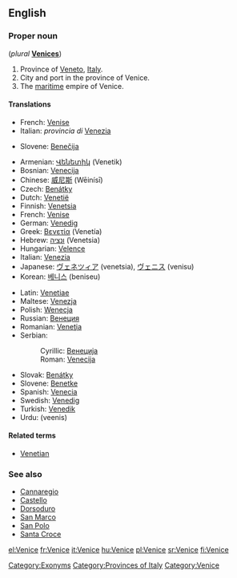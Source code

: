 ==English==
{{wikipedia}}

===Proper noun===
{{en-proper noun}} (''plural'' '''[[Venices]]''')

# Province of [[Veneto]], [[Italy]].
# City and port in the province of Venice.
# The [[maritime]] empire of Venice.

====Translations====
{{trans-top|province}}
* French: [[Venise]]
* Italian: ''provincia di'' [[Venezia]]
{{trans-mid}}
* Slovene: [[Benečija]] {{f}}
{{trans-bottom}}

{{trans-top|city}}
* Armenian: [[Վենետիկ]] (Venetik)
* Bosnian: [[Venecija]] {{f}}
* Chinese: [[威尼斯]] (Wēinísī)
* Czech: [[Benátky]] {{f|p}}
* Dutch: [[Venetië]]
* Finnish: [[Venetsia]]
* French: [[Venise]]
* German: [[Venedig]] {{n}}
* Greek: [[Βενετία]] (Venetía) {{f}}
* Hebrew: [[ונציה]] (Venetsia)
* Hungarian: [[Velence]]
* Italian: [[Venezia]] {{f}}
* Japanese: [[ヴェネツィア]] (venetsia), [[ヴェニス]] (venisu)
* Korean: [[베니스]] (beniseu)
{{trans-mid}}
* Latin: [[Venetiae]] {{f|p}}
* Maltese: [[Venezja]]
* Polish: [[Wenecja]] {{f}}
* Russian: [[Венеция]]
* Romanian: [[Veneţia]]
* Serbian:
*: Cyrillic: [[Венеција]] {{f}}
*: Roman: [[Venecija#Serbian|Venecija]] {{f}}
* Slovak: [[Benátky#Slovak|Benátky]] {{f|p}}
* Slovene: [[Benetke]] {{f|p}}
* Spanish: [[Venecia]]
* Swedish: [[Venedig]]
* Turkish: [[Venedik]]
* Urdu: {{ur-Arab|[[وینس]]}} (veenis) {{m}}
{{trans-bottom}}

{{trans-top|empire}}
{{trans-mid}}
{{trans-bottom}}

====Related terms====
* [[Venetian]]

===See also===
* [[Cannaregio]]
* [[Castello]]
* [[Dorsoduro]]
* [[San Marco]]
* [[San Polo]]
* [[Santa Croce]]

[[Category:Exonyms]]
[[Category:Provinces of Italy]]
[[Category:Venice]]

[[el:Venice]]
[[fr:Venice]]
[[it:Venice]]
[[hu:Venice]]
[[pl:Venice]]
[[sr:Venice]]
[[fi:Venice]]